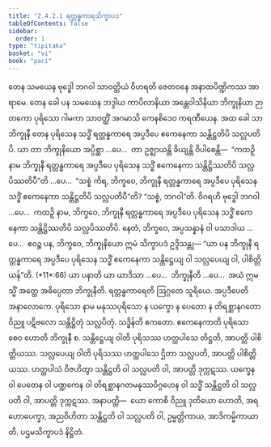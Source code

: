 ```yaml
---
title: "2.4.2.1 ရတ္တန္ဓကာရသိက္ခာပဒ"
tableOfContents: false
sidebar:
  order: 1
type: "tipitaka"
basket: "vi"
book: "paci"
---
```



<DynamicBreadcrumb />

<Division number="838" book="paci">

<Paragraph number="2671" book="paci">
တေန သမယေန ဗုဒ္ဓေါ ဘဂဝါ သာဝတ္ထိယံ ဝိဟရတိ ဇေတဝနေ အနာထပိဏ္ဍိကဿ အာရာမေ. တေန ခေါ ပန သမယေန ဘဒ္ဒါယ ကာပိလာနိယာ အန္တေဝါသိနိယာ ဘိက္ခုနိယာ ဉာတကော ပုရိသော ဂါမကာ သာဝတ္ထိံ အဂမာသိ ကေနစိဒေဝ ကရဏီယေန. အထ ခေါ သာ ဘိက္ခုနီ တေန ပုရိသေန သဒ္ဓိံ ရတ္တန္ဓကာရေ အပ္ပဒီပေ ဧကေနေကာ သန္တိဋ္ဌတိပိ သလ္လပတိပိ.
</Paragraph>

<Paragraph number="2672" book="paci">
ယာ တာ ဘိက္ခုနိယော အပ္ပိစ္ဆာ …ပေ…  တာ ဥဇ္ဈာယန္တိ ခိယျန္တိ ဝိပါစေန္တိ—  “ကထဉှိ နာမ ဘိက္ခုနီ ရတ္တန္ဓကာရေ အပ္ပဒီပေ ပုရိသေန သဒ္ဓိံ ဧကေနေကာ သန္တိဋ္ဌိဿတိပိ သလ္လပိဿတိပီ”တိ …ပေ…  “သစ္စံ ကိရ, ဘိက္ခဝေ, ဘိက္ခုနီ ရတ္တန္ဓကာရေ အပ္ပဒီပေ ပုရိသေန သဒ္ဓိံ ဧကေနေကာ သန္တိဋ္ဌတိပိ သလ္လပတိပီ”တိ? “သစ္စံ, ဘဂဝါ”တိ. ဝိဂရဟိ ဗုဒ္ဓေါ ဘဂဝါ …ပေ…  ကထဉှိ နာမ, ဘိက္ခဝေ, ဘိက္ခုနီ ရတ္တန္ဓကာရေ အပ္ပဒီပေ ပုရိသေန သဒ္ဓိံ ဧကေနေကာ သန္တိဋ္ဌိဿတိပိ သလ္လပိဿတိပိ. နေတံ, ဘိက္ခဝေ, အပ္ပသန္နာနံ ဝါ ပသာဒါယ …ပေ…  ဧဝဉ္စ ပန, ဘိက္ခဝေ, ဘိက္ခုနိယော ဣမံ သိက္ခာပဒံ ဥဒ္ဒိသန္တု—
</Paragraph>

</Division>
<Division number="839" book="paci">

<Paragraph number="2673" book="paci">
<Emphasis>“ယာ ပန ဘိက္ခုနီ ရတ္တန္ဓကာရေ အပ္ပဒီပေ ပုရိသေန သဒ္ဓိံ ဧကေနေကာ သန္တိဋ္ဌေယျ ဝါ သလ္လပေယျ ဝါ, ပါစိတ္တိယန်”</Emphasis>တိ. (*11*:<Emphasis>66</Emphasis>)
</Paragraph>

</Division>
<Division number="840" book="paci">

<Paragraph number="2674" book="paci">
<Emphasis>ယာ ပနာ</Emphasis>တိ ယာ ယာဒိသာ …ပေ…  <Emphasis>ဘိက္ခုနီ</Emphasis>တိ …ပေ…  အယံ ဣမသ္မိံ အတ္ထေ အဓိပ္ပေတာ ဘိက္ခုနီတိ.
</Paragraph>

<Paragraph number="2675" book="paci">
<Emphasis>ရတ္တန္ဓကာရေ</Emphasis>တိ ဩဂ္ဂတေ သူရိယေ. အပ္ပဒီပေတိ အနာလောကေ.
</Paragraph>

<Paragraph number="2676" book="paci">
<Emphasis>ပုရိသော</Emphasis> နာမ မနုဿပုရိသော န ယက္ခော န ပေတော န တိရစ္ဆာနဂတော ဝိညူ ပဋိဗလော သန္တိဋ္ဌိတုံ သလ္လပိတုံ.
</Paragraph>

<Paragraph number="2677" book="paci">
<Emphasis>သဒ္ဓိန်</Emphasis>တိ ဧကတော. <Emphasis>ဧကေနေကာ</Emphasis>တိ ပုရိသော စေဝ ဟောတိ ဘိက္ခုနီ စ.
</Paragraph>

<Paragraph number="2678" book="paci">
<Emphasis>သန္တိဋ္ဌေယျ ဝါ</Emphasis>တိ ပုရိသဿ ဟတ္ထပါသေ တိဋ္ဌတိ, အာပတ္တိ ပါစိတ္တိယဿ.
</Paragraph>

<Paragraph number="2679" book="paci">
<Emphasis>သလ္လပေယျ ဝါ</Emphasis>တိ ပုရိသဿ ဟတ္ထပါသေ ဌိတာ သလ္လပတိ, အာပတ္တိ ပါစိတ္တိယဿ.
</Paragraph>

<Paragraph number="2680" book="paci">
ဟတ္ထပါသံ ဝိဇဟိတွာ သန္တိဋ္ဌတိ ဝါ သလ္လပတိ ဝါ, အာပတ္တိ ဒုက္ကဋဿ. ယက္ခေန ဝါ ပေတေန ဝါ ပဏ္ဍကေန ဝါ တိရစ္ဆာနဂတမနုဿဝိဂ္ဂဟေန ဝါ သဒ္ဓိံ သန္တိဋ္ဌတိ ဝါ သလ္လပတိ ဝါ, အာပတ္တိ ဒုက္ကဋဿ.
</Paragraph>

</Division>
<Division number="841" book="paci">

<Paragraph number="2681" book="paci">
အနာပတ္တိ—  ယော ကောစိ ဝိညူ ဒုတိယော ဟောတိ, အရဟောပေက္ခာ, အညဝိဟိတာ သန္တိဋ္ဌတိ ဝါ သလ္လပတိ ဝါ, ဥမ္မတ္တိကာယ, အာဒိကမ္မိကာယာတိ.

</Paragraph>
</Division>

<Paragraph number="2682" type="center" book="paci">
ပဌမသိက္ခာပဒံ နိဋ္ဌိတံ.
</Paragraph>
